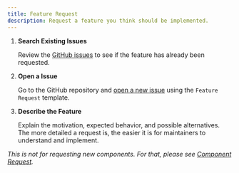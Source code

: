 ```yaml
---
title: Feature Request
description: Request a feature you think should be implemented.
---
```



<Steps>

1. **Search Existing Issues**

   Review the [GitHub issues](https://github.com/BjornLeonHenry/shadcn-registry/issues?q=is%3Aissue%20state%3Aopen%20label%3Aenhancement) to see if the feature has already been requested.

2. **Open a Issue**

   Go to the GitHub repository and [open a new issue](https://github.com/BjornLeonHenry/shadcn-registry/issues) using the `Feature Request` template.

3. **Describe the Feature**

   Explain the motivation, expected behavior, and possible alternatives. The more detailed a request is, the easier it is for maintainers to understand and implement.

</Steps>

_This is not for requesting new components. For that, please see [Component Request](/contributing/component-request)._
